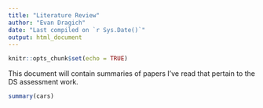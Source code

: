 ```yaml
---
title: "Literature Review"
author: "Evan Dragich"
date: "Last compiled on `r Sys.Date()`"
output: html_document
---
```


```r
knitr::opts_chunk$set(echo = TRUE)
```

This document will contain summaries of papers I've read that pertain to the DS assessment work.



```r
summary(cars)
```


